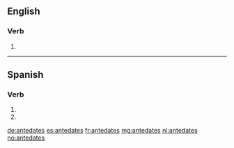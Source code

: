 ==English==

===Verb===
{{head|en}}

# {{en-third-person singular of|antedate}}

----

==Spanish==

===Verb===
{{es-verb-form|antedatar}}

# {{es-verb form of|ending=ar|mood=imperative|sense=negative|pers=2|formal=no|number=singular|antedatar}}
# {{es-verb form of|ending=ar|mood=subjunctive|tense=present|pers=2|formal=no|number=singular|antedatar}}

[[de:antedates]]
[[es:antedates]]
[[fr:antedates]]
[[mg:antedates]]
[[nl:antedates]]
[[no:antedates]]
